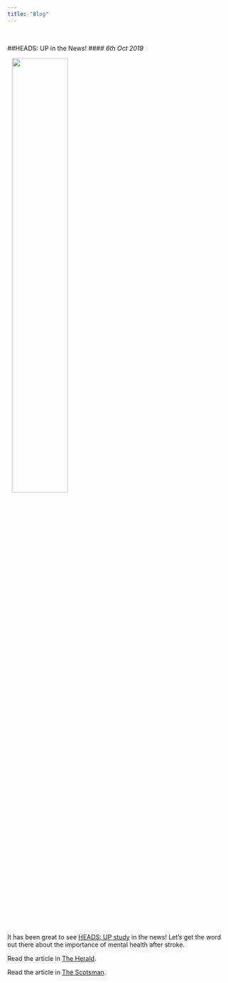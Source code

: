 ```yaml
---
title: "Blog"
---
```


<br>

##HEADS: UP in the News!
#### *6th Oct 2019*

<img src="images/newspaper.jpeg" style="width: 50%; float: center; padding-left: 10px;">

It has been great to see [HEADS: UP study](https://www.gcu.ac.uk/hls/research/researchgroups/livingwithstroke/keyprojectsandexpertise/headsup/) in the news! Let's get the word out there about the importance of mental health after stroke.

Read the article in [The Herald](https://www.heraldscotland.com/news/17948363.glasgow-stroke-study-uses-mindfulness-manage-anxiety-depression/).

Read the article in [The Scotsman](https://www.scotsman.com/health/glasgow-university-to-study-benefits-of-mindfulness-to-ease-mood-disorders-1-5018692).